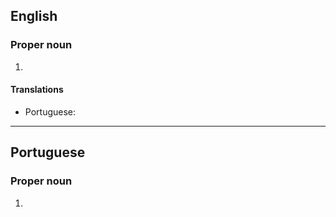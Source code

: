 ==English==
{{wikipedia}}

===Proper noun===
{{en-proper noun|head=Rio Grande do Sul}}

# {{place:Brazil/state|en|capital=Porto Alegre|region=South Region}}

====Translations====
{{trans-top|state in southern Brazil}}
* Portuguese: {{t+|pt|Rio Grande do Sul|m}}
{{trans-mid}}
{{trans-bottom}}

----

==Portuguese==

===Proper noun===
{{pt-proper noun|m}}

# {{place:Brazil/state|pt|capital=Porto Alegre|region=South Region}}